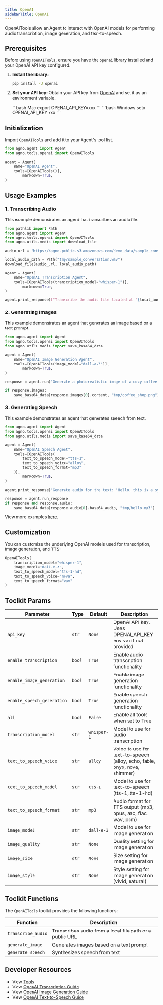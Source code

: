 ```yaml
---
title: OpenAI
sidebarTitle: OpenAI
---
```


OpenAITools allow an Agent to interact with OpenAI models for performing audio transcription, image generation, and text-to-speech.

## Prerequisites

Before using `OpenAITools`, ensure you have the `openai` library installed and your OpenAI API key configured.

1. **Install the library:**
   ```bash
   pip install -U openai
   ```

2. **Set your API key:** Obtain your API key from [OpenAI](https://platform.openai.com/account/api-keys) and set it as an environment variable.

   <CodeGroup>
   ```bash Mac
   export OPENAI_API_KEY=xxx
   ```
   ```bash Windows
   setx OPENAI_API_KEY xxx
   ```
   </CodeGroup>

## Initialization

Import `OpenAITools` and add it to your Agent's tool list.

```python
from agno.agent import Agent
from agno.tools.openai import OpenAITools

agent = Agent(
    name="OpenAI Agent",
    tools=[OpenAITools()],
        markdown=True,
)
```

## Usage Examples

### 1. Transcribing Audio

This example demonstrates an agent that transcribes an audio file.

```python transcription_agent.py
from pathlib import Path
from agno.agent import Agent
from agno.tools.openai import OpenAITools
from agno.utils.media import download_file

audio_url = "https://agno-public.s3.amazonaws.com/demo_data/sample_conversation.wav"

local_audio_path = Path("tmp/sample_conversation.wav")
download_file(audio_url, local_audio_path)

agent = Agent(
    name="OpenAI Transcription Agent",
    tools=[OpenAITools(transcription_model="whisper-1")],
        markdown=True,
)

agent.print_response(f"Transcribe the audio file located at '{local_audio_path}'")
```

### 2. Generating Images

This example demonstrates an agent that generates an image based on a text prompt.

```python image_generation_agent.py
from agno.agent import Agent
from agno.tools.openai import OpenAITools
from agno.utils.media import save_base64_data

agent = Agent(
    name="OpenAI Image Generation Agent",
    tools=[OpenAITools(image_model="dall-e-3")],
        markdown=True,
)

response = agent.run("Generate a photorealistic image of a cozy coffee shop interior")

if response.images:
    save_base64_data(response.images[0].content, "tmp/coffee_shop.png")
```

### 3. Generating Speech

This example demonstrates an agent that generates speech from text.

```python speech_synthesis_agent.py
from agno.agent import Agent
from agno.tools.openai import OpenAITools
from agno.utils.media import save_base64_data

agent = Agent(
    name="OpenAI Speech Agent",
    tools=[OpenAITools(
        text_to_speech_model="tts-1",
        text_to_speech_voice="alloy",
        text_to_speech_format="mp3"
    )],
        markdown=True,
)

agent.print_response("Generate audio for the text: 'Hello, this is a synthesized voice example.'")

response = agent.run_response
if response and response.audio:
    save_base64_data(response.audio[0].base64_audio, "tmp/hello.mp3")
```

<Note> View more examples [here](/examples/concepts/tools/models/openai). </Note>

## Customization

You can customize the underlying OpenAI models used for transcription, image generation, and TTS:

```python
OpenAITools(
    transcription_model="whisper-1",
    image_model="dall-e-3",
    text_to_speech_model="tts-1-hd",
    text_to_speech_voice="nova",
    text_to_speech_format="wav"
)
```

## Toolkit Params

| Parameter                   | Type           | Default    | Description                                           |
| --------------------------- | -------------- | ---------- | ----------------------------------------------------- |
| `api_key`                   | `str`          | `None`     | OpenAI API key. Uses OPENAI_API_KEY env var if not provided |
| `enable_transcription`      | `bool`         | `True`     | Enable audio transcription functionality              |
| `enable_image_generation`   | `bool`         | `True`     | Enable image generation functionality                 |
| `enable_speech_generation`  | `bool`         | `True`     | Enable speech generation functionality                |
| `all`                       | `bool`         | `False`    | Enable all tools when set to True                     |
| `transcription_model`       | `str`          | `whisper-1`| Model to use for audio transcription                 |
| `text_to_speech_voice`      | `str`          | `alloy`    | Voice to use for text-to-speech (alloy, echo, fable, onyx, nova, shimmer) |
| `text_to_speech_model`      | `str`          | `tts-1`    | Model to use for text-to-speech (tts-1, tts-1-hd)    |
| `text_to_speech_format`     | `str`          | `mp3`      | Audio format for TTS output (mp3, opus, aac, flac, wav, pcm) |
| `image_model`               | `str`          | `dall-e-3` | Model to use for image generation                     |
| `image_quality`             | `str`          | `None`     | Quality setting for image generation                  |
| `image_size`                | `str`          | `None`     | Size setting for image generation                     |
| `image_style`               | `str`          | `None`     | Style setting for image generation (vivid, natural)  |

## Toolkit Functions

The `OpenAITools` toolkit provides the following functions:

| Function           | Description                                                                 |
| ------------------ | --------------------------------------------------------------------------- |
| `transcribe_audio` | Transcribes audio from a local file path or a public URL |
| `generate_image`   | Generates images based on a text prompt |
| `generate_speech`  | Synthesizes speech from text |

## Developer Resources

- View [Tools](https://github.com/agno-agi/agno/blob/main/libs/agno/agno/tools/openai.py)
- View [OpenAI Transcription Guide](https://platform.openai.com/docs/guides/speech-to-text)
- View [OpenAI Image Generation Guide](https://platform.openai.com/docs/guides/image-generation?image-generation-model=gpt-image-1)
- View [OpenAI Text-to-Speech Guide](https://platform.openai.com/docs/guides/text-to-speech)